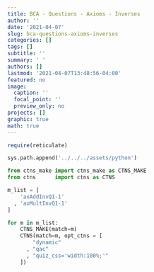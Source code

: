 ```yaml
---
title: BCA - Questions - Axioms - Inverses
author: ''
date: '2021-04-07'
slug: bca-questions-axioms-inverses
categories: []
tags: []
subtitle: ''
summary: ' '
authors: []
lastmod: '2021-04-07T13:48:56-04:00'
featured: no
image:
  caption: ''
  focal_point: ''
  preview_only: no
projects: []
graphic: true
math: true
---
```

```r
require(reticulate)
```

```python
sys.path.append('../../../assets/python')

from ctns_make import ctns_make as CTNS_MAKE
from ctns      import ctns as CTNS
```

```python
m_list = [
    'axAddInvQ1-1'
  , 'axMultInvQ1-1'
]

for m in m_list:
    CTNS_MAKE(match=m)
    CTNS(match=m, opt_ctns = [ 
        "dynamic"
      , "qac"
      , "quiz_css='width:100%;'"
    ])
```
